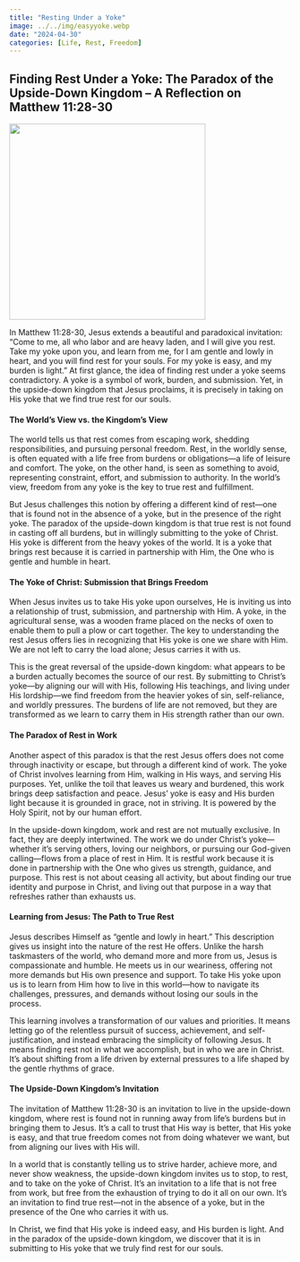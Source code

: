 ```yaml
---
title: "Resting Under a Yoke"
image: ../../img/easyyoke.webp
date: "2024-04-30"
categories: [Life, Rest, Freedom]
---
```


## Finding Rest Under a Yoke: The Paradox of the Upside-Down Kingdom – A Reflection on Matthew 11:28-30

![](../../img/easyyoke.webp){fig-align="center" width="350"}

In Matthew 11:28-30, Jesus extends a beautiful and paradoxical invitation: “Come to me, all who labor and are heavy laden, and I will give you rest. Take my yoke upon you, and learn from me, for I am gentle and lowly in heart, and you will find rest for your souls. For my yoke is easy, and my burden is light.” At first glance, the idea of finding rest under a yoke seems contradictory. A yoke is a symbol of work, burden, and submission. Yet, in the upside-down kingdom that Jesus proclaims, it is precisely in taking on His yoke that we find true rest for our souls.

#### The World’s View vs. the Kingdom’s View

The world tells us that rest comes from escaping work, shedding responsibilities, and pursuing personal freedom. Rest, in the worldly sense, is often equated with a life free from burdens or obligations—a life of leisure and comfort. The yoke, on the other hand, is seen as something to avoid, representing constraint, effort, and submission to authority. In the world’s view, freedom from any yoke is the key to true rest and fulfillment.

But Jesus challenges this notion by offering a different kind of rest—one that is found not in the absence of a yoke, but in the presence of the right yoke. The paradox of the upside-down kingdom is that true rest is not found in casting off all burdens, but in willingly submitting to the yoke of Christ. His yoke is different from the heavy yokes of the world. It is a yoke that brings rest because it is carried in partnership with Him, the One who is gentle and humble in heart.

#### The Yoke of Christ: Submission that Brings Freedom

When Jesus invites us to take His yoke upon ourselves, He is inviting us into a relationship of trust, submission, and partnership with Him. A yoke, in the agricultural sense, was a wooden frame placed on the necks of oxen to enable them to pull a plow or cart together. The key to understanding the rest Jesus offers lies in recognizing that His yoke is one we share with Him. We are not left to carry the load alone; Jesus carries it with us.

This is the great reversal of the upside-down kingdom: what appears to be a burden actually becomes the source of our rest. By submitting to Christ’s yoke—by aligning our will with His, following His teachings, and living under His lordship—we find freedom from the heavier yokes of sin, self-reliance, and worldly pressures. The burdens of life are not removed, but they are transformed as we learn to carry them in His strength rather than our own.

#### The Paradox of Rest in Work

Another aspect of this paradox is that the rest Jesus offers does not come through inactivity or escape, but through a different kind of work. The yoke of Christ involves learning from Him, walking in His ways, and serving His purposes. Yet, unlike the toil that leaves us weary and burdened, this work brings deep satisfaction and peace. Jesus’ yoke is easy and His burden light because it is grounded in grace, not in striving. It is powered by the Holy Spirit, not by our human effort.

In the upside-down kingdom, work and rest are not mutually exclusive. In fact, they are deeply intertwined. The work we do under Christ’s yoke—whether it’s serving others, loving our neighbors, or pursuing our God-given calling—flows from a place of rest in Him. It is restful work because it is done in partnership with the One who gives us strength, guidance, and purpose. This rest is not about ceasing all activity, but about finding our true identity and purpose in Christ, and living out that purpose in a way that refreshes rather than exhausts us.

#### Learning from Jesus: The Path to True Rest

Jesus describes Himself as “gentle and lowly in heart.” This description gives us insight into the nature of the rest He offers. Unlike the harsh taskmasters of the world, who demand more and more from us, Jesus is compassionate and humble. He meets us in our weariness, offering not more demands but His own presence and support. To take His yoke upon us is to learn from Him how to live in this world—how to navigate its challenges, pressures, and demands without losing our souls in the process.

This learning involves a transformation of our values and priorities. It means letting go of the relentless pursuit of success, achievement, and self-justification, and instead embracing the simplicity of following Jesus. It means finding rest not in what we accomplish, but in who we are in Christ. It’s about shifting from a life driven by external pressures to a life shaped by the gentle rhythms of grace.

#### The Upside-Down Kingdom’s Invitation

The invitation of Matthew 11:28-30 is an invitation to live in the upside-down kingdom, where rest is found not in running away from life’s burdens but in bringing them to Jesus. It’s a call to trust that His way is better, that His yoke is easy, and that true freedom comes not from doing whatever we want, but from aligning our lives with His will.

In a world that is constantly telling us to strive harder, achieve more, and never show weakness, the upside-down kingdom invites us to stop, to rest, and to take on the yoke of Christ. It’s an invitation to a life that is not free from work, but free from the exhaustion of trying to do it all on our own. It’s an invitation to find true rest—not in the absence of a yoke, but in the presence of the One who carries it with us.

In Christ, we find that His yoke is indeed easy, and His burden is light. And in the paradox of the upside-down kingdom, we discover that it is in submitting to His yoke that we truly find rest for our souls.
